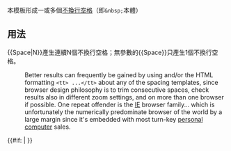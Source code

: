 <includeonly><!-- 在這裡加入模板的保護標識 --></includeonly><noinclude>{{template doc page viewed directly}}</noinclude>
<!-- 在本行下編輯模板說明 -->
本模板形成一或多個[[不換行空格]]（即<code>&amp;nbsp;</code>本體）
{{Lua|模組:String}}
==用法==
<nowiki>{{Space|N}}</nowiki>產生連續N個不換行空格；無參數的<nowiki>{{Space}}</nowiki>只產生1個不換行空格。

:Better results can frequently be gained by using {{Tl|nowrap}} and/or the HTML formatting <code><nowiki><tt> ...</tt></nowiki></code> about any of the spacing templates, since browser design philosophy is to trim consecutive spaces, check results also in different zoom settings, and on more than one browser if possible. One repeat offender is the [[Internet Explorer|IE]] browser family... which is unfortunately the numerically predominate browser of the world by a large margin since it's embedded with most turn-key [[personal computer]] sales.

<includeonly>
[[Category:輸入支援模板|{{PAGENAME}}]]
{{#if:{{ifequal|{{PAGENAME}}|Space|{{PAGENAME}}|S|{{PAGENAME}}|SP}}
|[[Category:使用了分析程序的模板|{{PAGENAME}}]]
}}
[[Category:格式模板|{{PAGENAME}}]]
</includeonly>